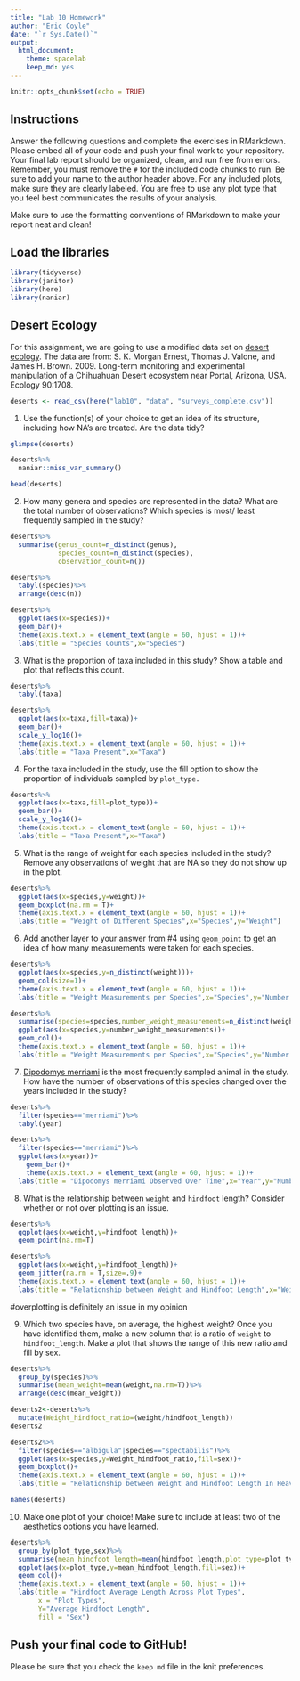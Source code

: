 ```yaml
---
title: "Lab 10 Homework"
author: "Eric Coyle"
date: "`r Sys.Date()`"
output:
  html_document: 
    theme: spacelab
    keep_md: yes
---
```


```r
knitr::opts_chunk$set(echo = TRUE)
```

## Instructions
Answer the following questions and complete the exercises in RMarkdown. Please embed all of your code and push your final work to your repository. Your final lab report should be organized, clean, and run free from errors. Remember, you must remove the `#` for the included code chunks to run. Be sure to add your name to the author header above. For any included plots, make sure they are clearly labeled. You are free to use any plot type that you feel best communicates the results of your analysis.  

Make sure to use the formatting conventions of RMarkdown to make your report neat and clean!  

## Load the libraries
```r
library(tidyverse)
library(janitor)
library(here)
library(naniar)
``` 

## Desert Ecology
For this assignment, we are going to use a modified data set on [desert ecology](http://esapubs.org/archive/ecol/E090/118/). The data are from: S. K. Morgan Ernest, Thomas J. Valone, and James H. Brown. 2009. Long-term monitoring and experimental manipulation of a Chihuahuan Desert ecosystem near Portal, Arizona, USA. Ecology 90:1708.
```r
deserts <- read_csv(here("lab10", "data", "surveys_complete.csv"))
```

1. Use the function(s) of your choice to get an idea of its structure, including how NA's are treated. Are the data tidy?  
```r
glimpse(deserts)
```
```r
deserts%>%
  naniar::miss_var_summary()
```
```r
head(deserts)
```

2. How many genera and species are represented in the data? What are the total number of observations? Which species is most/ least frequently sampled in the study?
```r
deserts%>%
  summarise(genus_count=n_distinct(genus),
            species_count=n_distinct(species),
            observation_count=n())
```
```r
deserts%>%
  tabyl(species)%>%
  arrange(desc(n))
```
```r
deserts%>%
  ggplot(aes(x=species))+
  geom_bar()+
  theme(axis.text.x = element_text(angle = 60, hjust = 1))+
  labs(title = "Species Counts",x="Species")
```

3. What is the proportion of taxa included in this study? Show a table and plot that reflects this count.
```r
deserts%>%
  tabyl(taxa)
```
```r
deserts%>%
  ggplot(aes(x=taxa,fill=taxa))+
  geom_bar()+
  scale_y_log10()+
  theme(axis.text.x = element_text(angle = 60, hjust = 1))+
  labs(title = "Taxa Present",x="Taxa")
```

4. For the taxa included in the study, use the fill option to show the proportion of individuals sampled by `plot_type.`
```r
deserts%>%
  ggplot(aes(x=taxa,fill=plot_type))+
  geom_bar()+
  scale_y_log10()+
  theme(axis.text.x = element_text(angle = 60, hjust = 1))+
  labs(title = "Taxa Present",x="Taxa")
```

5. What is the range of weight for each species included in the study? Remove any observations of weight that are NA so they do not show up in the plot.
```r
deserts%>%
  ggplot(aes(x=species,y=weight))+
  geom_boxplot(na.rm = T)+
  theme(axis.text.x = element_text(angle = 60, hjust = 1))+
  labs(title = "Weight of Different Species",x="Species",y="Weight")
```

6. Add another layer to your answer from #4 using `geom_point` to get an idea of how many measurements were taken for each species.
```r
deserts%>%
  ggplot(aes(x=species,y=n_distinct(weight)))+
  geom_col(size=1)+
  theme(axis.text.x = element_text(angle = 60, hjust = 1))+
  labs(title = "Weight Measurements per Species",x="Species",y="Number of Weight Measurements")
```
```r
deserts%>%
  summarise(species=species,number_weight_measurements=n_distinct(weight))%>%
  ggplot(aes(x=species,y=number_weight_measurements))+
  geom_col()+
  theme(axis.text.x = element_text(angle = 60, hjust = 1))+
  labs(title = "Weight Measurements per Species",x="Species",y="Number of Weight Measurements")
```

7. [Dipodomys merriami](https://en.wikipedia.org/wiki/Merriam's_kangaroo_rat) is the most frequently sampled animal in the study. How have the number of observations of this species changed over the years included in the study?
```r
deserts%>%
  filter(species=="merriami")%>%
  tabyl(year)
```
```r
deserts%>%
  filter(species=="merriami")%>%
  ggplot(aes(x=year))+
    geom_bar()+
    theme(axis.text.x = element_text(angle = 60, hjust = 1))+
  labs(title = "Dipodomys merriami Observed Over Time",x="Year",y="Number of Observations")
```

8. What is the relationship between `weight` and `hindfoot` length? Consider whether or not over plotting is an issue.
```r
deserts%>%
  ggplot(aes(x=weight,y=hindfoot_length))+
  geom_point(na.rm=T)
```
```r
deserts%>%
  ggplot(aes(x=weight,y=hindfoot_length))+
  geom_jitter(na.rm = T,size=.9)+
  theme(axis.text.x = element_text(angle = 60, hjust = 1))+
  labs(title = "Relationship between Weight and Hindfoot Length",x="Weight",y="Hind foot Length")
```
#overplotting is definitely an issue in my opinion

9. Which two species have, on average, the highest weight? Once you have identified them, make a new column that is a ratio of `weight` to `hindfoot_length`. Make a plot that shows the range of this new ratio and fill by sex.
```r
deserts%>%
  group_by(species)%>%
  summarise(mean_weight=mean(weight,na.rm=T))%>%
  arrange(desc(mean_weight))
```
```r
deserts2<-deserts%>%
  mutate(Weight_hindfoot_ratio=(weight/hindfoot_length))
deserts2
```
```r
deserts2%>%
  filter(species=="albigula"|species=="spectabilis")%>%
  ggplot(aes(x=species,y=Weight_hindfoot_ratio,fill=sex))+
  geom_boxplot()+
  theme(axis.text.x = element_text(angle = 60, hjust = 1))+
  labs(title = "Relationship between Weight and Hindfoot Length In Heaviest Rodent Species",x="Species",y="Ratio of Weight to Hindfoot Length")
```
```r
names(deserts)
```

10. Make one plot of your choice! Make sure to include at least two of the aesthetics options you have learned.
```r
deserts%>%
  group_by(plot_type,sex)%>%
  summarise(mean_hindfoot_length=mean(hindfoot_length,plot_type=plot_type,na.rm=T))%>%
  ggplot(aes(x=plot_type,y=mean_hindfoot_length,fill=sex))+
  geom_col()+
  theme(axis.text.x = element_text(angle = 60, hjust = 1))+
  labs(title = "Hindfoot Average Length Across Plot Types",
       x = "Plot Types",
       Y="Average Hindfoot Length",
       fill = "Sex")
```

## Push your final code to GitHub!
Please be sure that you check the `keep md` file in the knit preferences. 